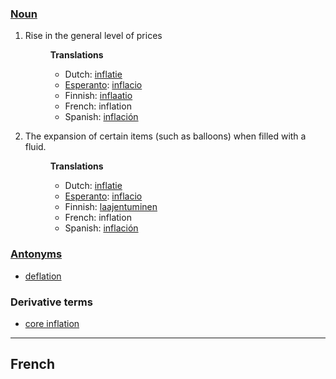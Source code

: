 ===[[Noun]]===
#Rise in the general level of prices
#:'''Translations'''
#:*Dutch: [[inflatie]]
#:*[[Esperanto]]: [[inflacio]]
#:*Finnish: [[inflaatio]]
#:*French: inflation
#:*Spanish: [[inflación]]
#The expansion of certain items (such as balloons) when filled with a fluid.
#:'''Translations'''
#:*Dutch: [[inflatie]]
#:*[[Esperanto]]: [[inflacio]]
#:*Finnish: [[laajentuminen]]
#:*French: inflation
#:*Spanish: [[inflación]]
===[[Antonym]]s===
* [[deflation]]
===Derivative terms===
*[[core inflation]]
----
==French==